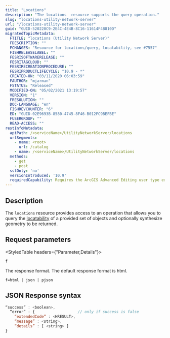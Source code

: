 ```yaml
---
title: "Locations"
description: "The locations  resource supports the query operation."
slug: "locations-utility-network-server"
url: "/locations-utility-network-server"
guid: "GUID-520220C9-2E4C-4E4B-8C16-11614F4B810D"
migratedTopicMetadata:
  FTITLE: "locations (Utility Network Server)"
  FDESCRIPTION: ""
  FCHANGES: "Resource for locations/query, locatability, see #7557"
  FISHRELEASELABEL: ""
  FESRISOFTWARERELEASE: ""
  FESRITAGCLOUD: ""
  FESRIRECREATIONPROCEDURE: ""
  FESRIPRODUCTLIFECYCLE: "10.9 - *"
  CREATED-ON: "03/11/2020 06:03:59"
  FAUTHOR: "mjarman"
  FSTATUS: "Released"
  MODIFIED-ON: "05/02/2021 13:19:57"
  VERSION: "1"
  FRESOLUTION: ""
  DOC-LANGUAGE: "en"
  FISHREVCOUNTER: "6"
  ED: "GUID-02E9693B-8580-4745-8F46-B012FC9BEFBE"
  FUSERGROUP: ""
  READ-ACCESS: ""
restInfoMetadata:
  apiPath: /<serviceName>/UtilityNetworkServer/locations
  urlSegments:
    - name: <root>
      url: /catalog
    - name: /<serviceName>/UtilityNetworkServer/locations
  methods:
    - get
    - post
  sslOnly: 'no'
  versionIntroduced: '10.9'
  requiredCapability: Requires the ArcGIS Advanced Editing user type extension license
---
```


## Description

The `locations` resource provides access to an operation that allows you to query the [locatability](https://pro.arcgis.com/en/pro-app/latest/help/data/utility-network/nonspatial-objects.htm#ESRI_SECTION1_A91E0889241F4CD4B49FB188A230573D) of a provided set of objects and optionally synthesize geometry to be returned.

##  Request parameters 

<StyledTable headers={"Parameter,Details"}>

<StyledTableRow>

<StyledTableCell cellStyle="markdown">

`f` 

</StyledTableCell>

<StyledTableCell cellStyle="markdown">

The response format. The default response format is html.

```
f=html | json | pjson 
```

</StyledTableCell>

</StyledTableRow>

</StyledTable>

## JSON Response syntax

```javascript
“success” : <boolean>, 
  “error” : {                   // only if success is false 
    “extendedCode” : <HRESULT>, 
    “message” : <string>, 
    “details” : [ <string> ]
} 

```

 
